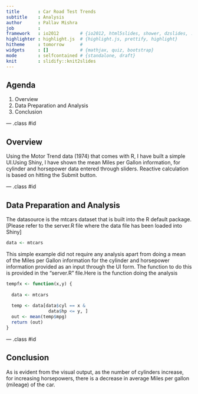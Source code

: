 ```yaml
---
title       : Car Road Test Trends
subtitle    : Analysis
author      : Pallav Mishra
job         : 
framework   : io2012        # {io2012, html5slides, shower, dzslides, ...}
highlighter : highlight.js  # {highlight.js, prettify, highlight}
hitheme     : tomorrow      # 
widgets     : []            # {mathjax, quiz, bootstrap}
mode        : selfcontained # {standalone, draft}
knit        : slidify::knit2slides
---
```


## Agenda

1. Overview
2. Data Preparation and Analysis
3. Conclusion

--- .class #id 

## Overview

Using the Motor Trend data (1974) that comes with R, I have built a simple UI.Using Shiny, I have shown the mean Miles per Gallon information, for cylinder and horsepower data entered through sliders. Reactive calculation is based on hitting the Submit button.

--- .class #id

## Data Preparation and Analysis

The datasource is the mtcars dataset that is built into the R default package. [Please refer to the server.R file where the data file has been loaded into Shiny]

```r
data <- mtcars
```


This simple example did not require any analysis apart from doing a mean of the Miles per Gallon information for the cylinder and horsepower information provided as an input through the UI form. The function to do this is provided in the "server.R" file.Here is the function doing the analysis

```r
tempfx <- function(x,y) {
  
  data <- mtcars
  
  temp <- data[data$cyl == x &
                data$hp <= y, ]
  out <- mean(temp$mpg)
  return (out)
}
```

--- .class #id

## Conclusion

As is evident from the visual output, as the number of cylinders increase, for increasing horsepowers, there is a decrease in average Miles per gallon (mileage) of the car.








